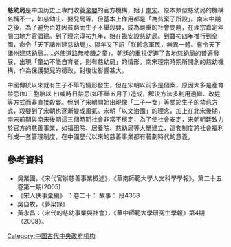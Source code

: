 '''慈幼局'''是中国历史上專門收養[[棄嬰|棄嬰]]的官方機構，始于[[南宋|南宋]]。原本類似慈幼局的機構名稱不一，如慈幼庄、嬰兒局等，但基本上作用都是「為貧棄子所設」。南宋中期之後，為了避免百姓因貧窮而生子不舉殺嬰，成為嚴重的社會問題，在理宗嘉定年間由地方官倡建。到了理宗淳祐九年，始在臨安設慈幼局。到寶祐四年推行到全國，命令「天下諸州建慈幼局」。隔年又下詔「朕軫念軍民，無異一體。嘗令天下諸州建慈幼局……必使道路無啼饑之童」。朝廷的重視促進了各地慈幼局的普遍發展，出現「童幼不能自育者，則有慈幼局」的情形。南宋理宗時期所開創的慈幼機構，作為保護嬰兒的德政，對後世影響甚大。    

中國傳統以來就有生子不舉的情形發生，但在宋朝以前多是個案，原因大多是產育禁忌(如三胞胎以上)或時日禁忌(如不舉五月子)造成，解決方法多利用過繼、改姓等方式而非直接殺嬰。但到了宋朝開始出現像「二子一女」等關於生子的禁忌方式，殺嬰到了宋朝也逐漸變成風氣。宋朝「以文治國」的理念，加上在北宋後期，南宋前期與南宋後期這三個時期社會非常不穩定，為了使社會安定，宋朝朝廷致力於官方的慈善事業，如福田院、居養院、慈幼局等大量建立，這套制度將社會福利形成一套管理制度，在中國歷代以來的慈善事業都有著劃時代的意義。

== 參考資料 ==
*吳業國，《宋代官辦慈善事業概述》，《華南師範大學人文科學學報》，第二十五卷第一期(2005)
*《宋人佚事彙編》 ：卷二十： 故事： 段4368
*吳自牧，《夢梁錄》
*黃永昌：〈宋代的慈幼事業與社會〉，《華中師範大學研究生學報》第4期（2008）。

[[Category:中国古代中央政府机构|Category:中国古代中央政府机构]]